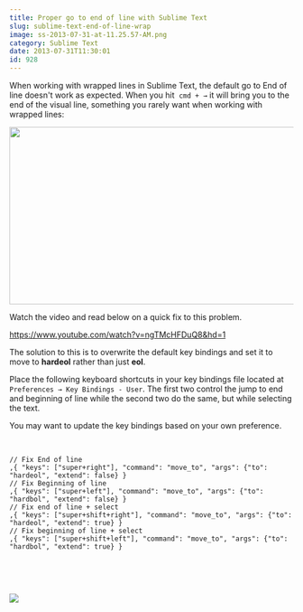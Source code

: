 ```yaml
---
title: Proper go to end of line with Sublime Text
slug: sublime-text-end-of-line-wrap
image: ss-2013-07-31-at-11.25.57-AM.png
category: Sublime Text
date: 2013-07-31T11:30:01
id: 928
---
```


When working with wrapped lines in Sublime Text, the default go to End of line doesn't work as expected. When you hit  `cmd + →` it will bring you to the end of the visual line, something you rarely want when working with wrapped lines:

<img alt="" src="ss-2013-07-31-at-11.19.26-AM.png" width="539" height="314" />

Watch the video and read below on a quick fix to this problem.

https://www.youtube.com/watch?v=ngTMcHFDuQ8&hd=1



The solution to this is to overwrite the default key bindings and set it to move to **hardeol** rather than just **eol**.

Place the following keyboard shortcuts in your key bindings file located at `Preferences → Key Bindings - User`. The first two control the jump to end and beginning of line while the second two do the same, but while selecting the text.

You may want to update the key bindings based on your own preference.
<br/><br/>


```

// Fix End of line
,{ "keys": ["super+right"], "command": "move_to", "args": {"to": "hardeol", "extend": false} }
// Fix Beginning of line
,{ "keys": ["super+left"], "command": "move_to", "args": {"to": "hardbol", "extend": false} }
// Fix end of line + select
,{ "keys": ["super+shift+right"], "command": "move_to", "args": {"to": "hardeol", "extend": true} }
// Fix beginning of line + select
,{ "keys": ["super+shift+left"], "command": "move_to", "args": {"to": "hardbol", "extend": true} }


```

<br/><br/>

<a href="https://sublimetextbook.com/?utm_source=eol&utm_medium=banner&utm_campaign=product"><img src="facebook-share2.png" /></a>